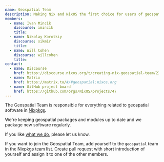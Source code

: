 ```yaml
---
name: Geospatial Team
description: Making Nix and NixOS the first choice for users of geospatial software
members:
  - name: Ivan Mincik
    discourse: imincik
    title:
  - name: Nikolay Korotkiy
    discourse: sikmir
    title:
  - name: Will Cohen
    discourse: willcohen
    title:
contact:
  - name: Discourse
    href: https://discourse.nixos.org/t/creating-nix-geospatial-team/23454/9
  - name: Matrix
    href: https://matrix.to/#/#geospatial:nixos.org
  - name: GitHub project board
    href: https://github.com/orgs/NixOS/projects/47
---
```


The Geospatial Team is responsible for everything related to geospatial software in [Nixpkgs](https://github.com/NixOS/nixpkgs).

We're keeping geospatial packages and modules up to date and we package new software regularly.

If you like [what we do](https://github.com/orgs/NixOS/projects/47), please let us know.

If you want to join the Geospatial Team, add yourself to the `geospatial` team in the [Nixpkgs team list](https://github.com/NixOS/nixpkgs/blob/master/maintainers/team-list.nix).
Create pull request with short introduction of yourself and assign it to one of the other members.
